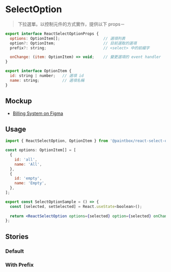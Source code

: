 

<Meta title="React/Form/SelectOption" />

# SelectOption

> 下拉選單。以控制元件的方式實作，提供以下 props－

```javascript
export interface ReactSelectOptionProps {
  options: OptionItem[];                   // 選項列表
  option?: OptionItem;                     // 目前選取的選項
  prefix?: string;                         // <select> 中的前綴字

  onChange: (item: OptionItem) => void;    // 變更選項的 event handler
}

export interface OptionItem {
  id: string | number;   // 選項 id
  name: string;          // 選項名稱
}
```

## Mockup

- [Billing System on Figma](https://www.figma.com/file/rvTsTJLCarPAEYvdXQuRDY/Billing-System---1.0.0?node-id=5283%3A13222)

## Usage 

```jsx
import { ReactSelectOption, OptionItem } from '@paintbox/react-select-option';

const options: OptionItem[] = [
  {
    id: 'all',
    name: 'All',
  },
  {
    id: 'empty',
    name: 'Empty',
  },
];

export const SelectOptionSample = () => {
  const [selected, setSelected] = React.useState<boolean>();
  
  return <ReactSelectOption options={selected} option={selected} onChange={setSelected} />;
};
```

## Stories

### Default

<Canvas>
  <Story name="Default">
    <SelectOptionSample />
  </Story>
</Canvas>

### With Prefix

<Canvas>
  <Story name="With Prefix">
    <SelectOptionSample prefix={'Price:'} />
  </Story>
</Canvas>